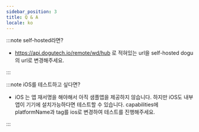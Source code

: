 ```yaml
---
sidebar_position: 3
title: Q & A
locale: ko
---
```


:::note
self-hosted라면?

- https://api.dogutech.io/remote/wd/hub 로 적혀있는 url을 self-hosted dogu의 url로 변경해주세요.

:::

:::note
iOS를 테스트하고 싶다면?

- iOS 는 앱 재서명을 해야해서 아직 샘플앱을 제공하지 않습니다. 하지만 iOS도 내부 앱이 기기에 설치가능하다면 테스트할 수 있습니다. capabilities에 platformName과 tag를 ios로 변경하여 테스트를 진행해주세요.

:::
